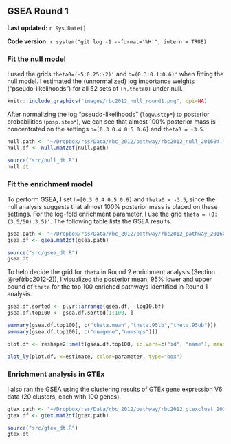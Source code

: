 ## GSEA Round 1 {#rbc2012-1}

**Last updated:** `r Sys.Date()`

**Code version:** `r system("git log -1 --format='%H'", intern = TRUE)`

### Fit the null model

I used the grids `theta0=(-5:0.25:-2)'` and `h=(0.3:0.1:0.6)'` when fitting the null model. I estimated the (unnormalized) log importance weights ("pseudo-likelihoods") for all 52 sets of `(h,theta0)` under null.

```r
knitr::include_graphics("images/rbc2012_null_round1.png", dpi=NA)
```

After normalizing the log "pseudo-likelihoods" (`logw.step*`) to posterior probabilities (`posp.step*`), we can see that almost 100% posterior mass is concentrated on the settings `h=[0.3 0.4 0.5 0.6]` and `theta0 = -3.5`.
```r
null.path <- "~/Dropbox/rss/Data/rbc_2012/pathway/rbc2012_null_201604.mat"
null.df <- null.mat2df(null.path)
```

```r
source("src/null_dt.R")
null.dt
```

### Fit the enrichment model

To perform GSEA, I set `h=[0.3 0.4 0.5 0.6]` and `theta0 = -3.5`, since the null analysis suggests that almost 100% posterior mass is placed on these settings. For the log-fold enrichment parameter, I use the grid `theta = (0:(3.5/50):3.5)'`. The following table lists the GSEA results. 
```r
gsea.path <- "~/Dropbox/rss/Data/rbc_2012/pathway/rbc2012_pathway_201604.mat"
gsea.df <- gsea.mat2df(gsea.path) 
```

```r
source("src/gsea_dt.R")
gsea.dt
```

To help decide the grid for `theta` in Round 2 enrichment analysis (Section \@ref(rbc2012-2)), I visualized the posterior mean, 95% lower and upper bound of `theta` for the top 100 enriched pathways identified in Round 1 analysis.

```r
gsea.df.sorted <- plyr::arrange(gsea.df, -log10.bf)
gsea.df.top100 <- gsea.df.sorted[1:100, ]

summary(gsea.df.top100[, c("theta.mean","theta.95lb","theta.95ub")])
summary(gsea.df.top100[, c("numgene","numsnps")])
```

```r
plot.df <- reshape2::melt(gsea.df.top100, id.vars=c("id", "name"), measure.vars=c("theta.mean","theta.95lb","theta.95ub"), variable.name="parameter", value.name="estimate")

plot_ly(plot.df, x=estimate, color=parameter, type="box")
```

### Enrichment analysis in GTEx

I also ran the GSEA using the clustering results of GTEx gene expression V6 data (20 clusters, each with 100 genes).
```r
gtex.path <- "~/Dropbox/rss/Data/rbc_2012/pathway/rbc2012_gtexclust_201604.mat"
gtex.df <- gtex.mat2df(gtex.path) 
```

```r
source("src/gtex_dt.R")
gtex.dt
```


